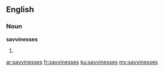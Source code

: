 ==English==

===Noun===
'''savvinesses'''

# {{plural of|savviness}}

[[ar:savvinesses]]
[[fr:savvinesses]]
[[ku:savvinesses]]
[[my:savvinesses]]